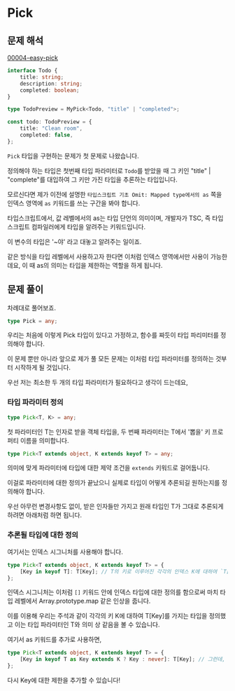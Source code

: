 # Pick

## 문제 해석

[00004-easy-pick](https://github.com/type-challenges/type-challenges/blob/main/questions/00004-easy-pick/README.md)

```ts
interface Todo {
    title: string;
    description: string;
    completed: boolean;
}

type TodoPreview = MyPick<Todo, "title" | "completed">;

const todo: TodoPreview = {
    title: "Clean room",
    completed: false,
};
```

`Pick` 타입을 구현하는 문제가 첫 문제로 나왔습니다.

정의해야 하는 타입은 첫번째 타입 파라미터로 `Todo`를 받았을 때 그 키인 "title" | "complete"를 대입하여 그 키만 가진 타입을 추론하는 타입입니다.

모르신다면 제가 이전에 설명한 `타입스크립트 기초 Omit: Mapped type에서의 as` 쪽을 인덱스 영역에 `as` 키워드를 쓰는 구간을 봐야 합니다.

타입스크립트에서, 값 레벨에서의 as는 타입 단언의 의미이며, 개발자가 TSC, 즉 타입스크립트 컴파일러에게 타입을 알려주는 키워드입니다.

이 변수의 타입은 '~야' 라고 대놓고 알려주는 일이죠.

같은 방식을 타입 레벨에서 사용하고자 한다면 이처럼 인덱스 영역에서만 사용이 가능한데요, 이 때 as의 의미는 타입을 제한하는 역할을 하게 됩니다.

## 문제 풀이

차례대로 풀어보죠.

```ts
type Pick = any;
```

우리는 처음에 이렇게 Pick 타입이 있다고 가정하고, 함수를 짜듯이 타입 파리미터를 정의해야 합니다.

이 문제 뿐만 아니라 앞으로 제가 풀 모든 문제는 이처럼 타입 파라미터를 정의하는 것부터 시작하게 될 것입니다.

우선 저는 최소한 두 개의 타입 파라미터가 필요하다고 생각이 드는데요,

### 타입 파라미터 정의

```ts
type Pick<T, K> = any;
```

첫 파라미터인 T는 인자로 받을 객체 타입을, 두 번째 파라미터는 T에서 '뽑을' 키 프로퍼티 이름을 의미합니다.

```ts
type Pick<T extends object, K extends keyof T> = any;
```

의미에 맞게 파라미터에 타입에 대한 제약 조건을 `extends` 키워드로 걸어둡니다.

이걸로 파라미터에 대한 정의가 끝났으니 실제로 타입이 어떻게 추론되길 원하는지를 정의해야 합니다.

우선 아무런 변경사항도 없이, 받은 인자들만 가지고 원래 타입인 T가 그대로 추론되게 하려면 아래처럼 하면 됩니다.

### 추론될 타입에 대한 정의

여기서는 인덱스 시그니처를 사용해야 합니다.

```ts
type Pick<T extends object, K extends keyof T> = {
    [Key in keyof T]: T[Key]; // T의 키로 이루어진 각각의 인덱스 K에 대하여 `T[Key]`가 되게끔 정의한다.
};
```

인덱스 시그니처는 이처럼 `[]` 키워드 안에 인덱스 타입에 대한 정의를 함으로써 마치 타입 레벨에서 Array.prototype.map 같은 인상을 줍니다.

이를 이용해 우리는 주석과 같이 각각의 키 K에 대하여 T[Key]를 가지는 타입을 정의했고 이는 타입 파라미터인 T와 의미 상 같음을 볼 수 있습니다.

여기서 as 키워드를 추가로 사용하면,

```ts
type Pick<T extends object, K extends keyof T> = {
    [Key in keyof T as Key extends K ? Key : never]: T[Key]; // 그런데, 그 Key가 K에 포함되지 않는다면 never다.
};
```

다시 Key에 대한 제한을 추가할 수 있습니다!
